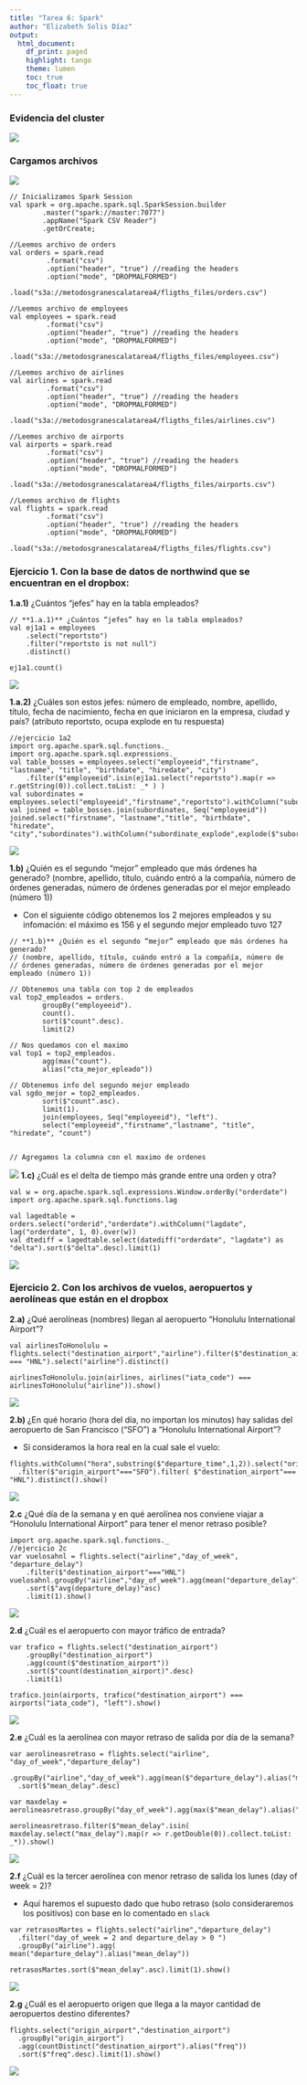 ```yaml
---
title: "Tarea 6: Spark"
author: "Elizabeth Solis Díaz"
output: 
  html_document:
    df_print: paged
    highlight: tango
    theme: lumen
    toc: true
    toc_float: true
---
```


### Evidencia del cluster

![](images/spark_cluster.png)


### Cargamos archivos

![](images/load_data.png)

```spark
// Inicializamos Spark Session
val spark = org.apache.spark.sql.SparkSession.builder
        .master("spark://master:7077")
        .appName("Spark CSV Reader")
        .getOrCreate;

//Leemos archivo de orders
val orders = spark.read
         .format("csv")
         .option("header", "true") //reading the headers
         .option("mode", "DROPMALFORMED")
         .load("s3a://metodosgranescalatarea4/fligths_files/orders.csv")
         
//Leemos archivo de employees
val employees = spark.read
         .format("csv")
         .option("header", "true") //reading the headers
         .option("mode", "DROPMALFORMED")
         .load("s3a://metodosgranescalatarea4/fligths_files/employees.csv")
         
//Leemos archivo de airlines
val airlines = spark.read
         .format("csv")
         .option("header", "true") //reading the headers
         .option("mode", "DROPMALFORMED")
         .load("s3a://metodosgranescalatarea4/fligths_files/airlines.csv")
         
//Leemos archivo de airports
val airports = spark.read
         .format("csv")
         .option("header", "true") //reading the headers
         .option("mode", "DROPMALFORMED")
         .load("s3a://metodosgranescalatarea4/fligths_files/airports.csv")
         
//Leemos archivo de flights
val flights = spark.read
         .format("csv")
         .option("header", "true") //reading the headers
         .option("mode", "DROPMALFORMED")
         .load("s3a://metodosgranescalatarea4/fligths_files/flights.csv")
```


### Ejercicio 1. Con la base de datos de northwind que se encuentran en el dropbox:

**1.a.1)** ¿Cuántos “jefes” hay en la tabla empleados?
```spark
// **1.a.1)** ¿Cuántos “jefes” hay en la tabla empleados?
val ej1a1 = employees
    .select("reportsto")
    .filter("reportsto is not null")
    .distinct()

ej1a1.count()
```
![](images/spark_1a1.png)


**1.a.2)** ¿Cuáles son estos jefes: 
número de empleado, nombre, apellido, título, fecha de nacimiento, 
fecha en que iniciaron en la empresa, ciudad y país? 
(atributo reportsto, ocupa explode en tu respuesta)


```spark
//ejercicio 1a2
import org.apache.spark.sql.functions._
import org.apache.spark.sql.expressions._
val table_bosses = employees.select("employeeid","firstname", "lastname", "title", "birthdate", "hiredate", "city")
    .filter($"employeeid".isin(ej1a1.select("reportsto").map(r => r.getString(0)).collect.toList: _* ) )
val subordinates = employees.select("employeeid","firstname","reportsto").withColumn("subordinates",collect_set("firstname").over(Window.partitionBy("reportsto"))).select("employeeid","subordinates")
val joined = table_bosses.join(subordinates, Seq("employeeid"))
joined.select("firstname", "lastname","title", "birthdate", "hiredate", "city","subordinates").withColumn("subordinate_explode",explode($"subordinates")).show()

```
![](images/spark_1a2.png)

**1.b)** ¿Quién es el segundo “mejor” empleado que más órdenes ha generado? 
(nombre, apellido, título, cuándo entró a la compañía, número de 
órdenes generadas, número de órdenes generadas por el mejor empleado (número 1))

+ Con el siguiente código obtenemos los 2 mejores empleados y su infomación: 
el máximo es 156 y el segundo mejor empleado tuvo 127

```spark
// **1.b)** ¿Quién es el segundo “mejor” empleado que más órdenes ha generado? 
// (nombre, apellido, título, cuándo entró a la compañía, número de 
// órdenes generadas, número de órdenes generadas por el mejor empleado (número 1))

// Obtenemos una tabla con top 2 de empleados
val top2_empleados = orders.
        groupBy("employeeid").
        count().
        sort($"count".desc).
        limit(2)

// Nos quedamos con el maximo        
val top1 = top2_empleados.
        agg(max("count").
        alias("cta_mejor_epleado"))

// Obtenemos info del segundo mejor empleado            
val sgdo_mejor = top2_empleados.
        sort($"count".asc).
        limit(1).
        join(employees, Seq("employeeid"), "left").
        select("employeeid","firstname","lastname", "title", "hiredate", "count")
                        

// Agregamos la columna con el maximo de ordenes  
```
![](images/spark_1b.png)
**1.c)** ¿Cuál es el delta de tiempo más grande entre una orden y otra?

```spark

val w = org.apache.spark.sql.expressions.Window.orderBy("orderdate")  
import org.apache.spark.sql.functions.lag

val lagedtable = orders.select("orderid","orderdate").withColumn("lagdate", lag("orderdate", 1, 0).over(w))
val dtediff = lagedtable.select(datediff("orderdate", "lagdate") as "delta").sort($"delta".desc).limit(1)

```
![](images/spark_1c.png)

### Ejercicio 2.  Con los archivos de vuelos, aeropuertos y aerolíneas que están en el dropbox

**2.a)** ¿Qué aerolíneas (nombres) llegan al aeropuerto “Honolulu International Airport”?

```spark
val airlinesToHonolulu = flights.select("destination_airport","airline").filter($"destination_airport" === "HNL").select("airline").distinct()

airlinesToHonolulu.join(airlines, airlines("iata_code") === airlinesToHonolulu("airline")).show()
```
![](images/spark_2a.png)

**2.b)** ¿En qué horario (hora del día, no importan los minutos) hay 
salidas del aeropuerto de San Francisco (“SFO”) a “Honolulu International Airport”?

+ Si consideramos la hora real en la cual sale el vuelo:

```spark

flights.withColumn("hora",substring($"departure_time",1,2)).select("origin_airport","destination_airport","hora")
  .filter($"origin_airport"==="SFO").filter( $"destination_airport"=== "HNL").distinct().show()

```
![](images/spark_2b.png)

**2.c** ¿Qué día de la semana y en qué aerolínea nos conviene viajar a 
“Honolulu International Airport” para tener el menor retraso posible?

```spark

import org.apache.spark.sql.functions._
//ejercicio 2c
var vuelosahnl = flights.select("airline","day_of_week", "departure_delay")
    .filter($"destination_airport"==="HNL")
vuelosahnl.groupBy("airline","day_of_week").agg(mean("departure_delay"))
    .sort($"avg(departure_delay)"asc)
    .limit(1).show()
```
![](images/spark_2c.png)

**2.d** ¿Cuál es el aeropuerto con mayor tráfico de entrada?

```spark
var trafico = flights.select("destination_airport")
    .groupBy("destination_airport")
    .agg(count($"destination_airport"))
    .sort($"count(destination_airport)".desc)
    .limit(1)

trafico.join(airports, trafico("destination_airport") === airports("iata_code"), "left").show()
```
![](images/spark_2d.png)

**2.e** ¿Cuál es la aerolínea con mayor retraso de salida por día de la semana?

```spark
var aerolineasretraso = flights.select("airline", "day_of_week","departure_delay")
  .groupBy("airline","day_of_week").agg(mean($"departure_delay").alias("mean_delay"))
  .sort($"mean_delay".desc)

var maxdelay = aerolineasretraso.groupBy("day_of_week").agg(max($"mean_delay").alias("max_delay"))

aerolineasretraso.filter($"mean_delay".isin( maxdelay.select("max_delay").map(r => r.getDouble(0)).collect.toList: _*)).show()
```
![](images/spark_2e.png)

**2.f** ¿Cuál es la tercer aerolínea con menor retraso de salida los lunes (day of week = 2)?

+ Aquí haremos el supuesto dado que hubo retraso (solo consideraremos los positivos) con base en lo comentado en `slack`

```spark
var retrasosMartes = flights.select("airline","departure_delay")
  .filter("day_of_week = 2 and departure_delay > 0 ")
  .groupBy("airline").agg( mean("departure_delay").alias("mean_delay"))

retrasosMartes.sort($"mean_delay".asc).limit(1).show()
```

![](images/spark_2f.png)

**2.g** ¿Cuál es el aeropuerto origen que llega a la mayor cantidad de aeropuertos destino 
diferentes?

```spark
flights.select("origin_airport","destination_airport")
  .groupBy("origin_airport")
  .agg(countDistinct("destination_airport").alias("freq"))
  .sort($"freq".desc).limit(1).show()
```
![](images/spark_2g.png)








